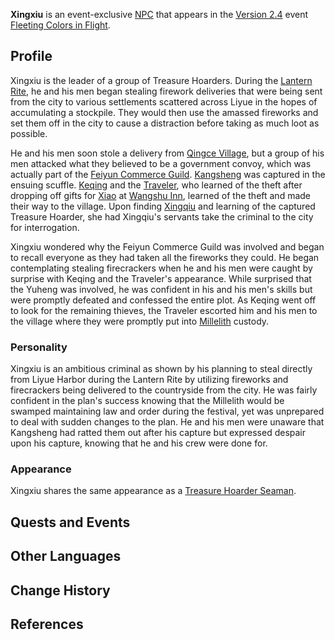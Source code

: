 {{About|the event exclusive NPC|the playable character|Xingqiu}}
{{Character Infobox
|type             = Event NPC
|image            = NPC Xingxiu.png
|name             = Xingxiu
|region           = Liyue
|affiliation      = Treasure Hoarders
|title            = Treasure Hoarder Boss
}}
'''Xingxiu''' is an event-exclusive [[NPC]] that appears in the [[Version 2.4]] event [[Fleeting Colors in Flight]].
<!--
==Location==
<gallery>
NPC Location Xingxiu.png|Xingxiu's location
NPC Location Xingxiu Context.png|Additional context
</gallery>
-->
==Profile==
<!-- detailed story/lore information goes here -->
Xingxiu is the leader of a group of Treasure Hoarders. During the [[Lantern Rite]], he and his men began stealing firework deliveries that were being sent from the city to various settlements scattered across Liyue in the hopes of accumulating a stockpile. They would then use the amassed fireworks and set them off in the city to cause a distraction before taking as much loot as possible.

He and his men soon stole a delivery from [[Qingce Village]], but a group of his men attacked what they believed to be a government convoy, which was actually part of the [[Feiyun Commerce Guild]]. [[Kangsheng]] was captured in the ensuing scuffle. [[Keqing]] and the [[Traveler]], who learned of the theft after dropping off gifts for [[Xiao]] at [[Wangshu Inn]], learned of the theft and made their way to the village. Upon finding [[Xingqiu]] and learning of the captured Treasure Hoarder, she had Xingqiu's servants take the criminal to the city for interrogation.

Xingxiu wondered why the Feiyun Commerce Guild was involved and began to recall everyone as they had taken all the fireworks they could. He began contemplating stealing firecrackers when he and his men were caught by surprise with Keqing and the Traveler's appearance. While surprised that the Yuheng was involved, he was confident in his and his men's skills but were promptly defeated and confessed the entire plot. As Keqing went off to look for the remaining thieves, the Traveler escorted him and his men to the village where they were promptly put into [[Millelith]] custody.

===Personality===
Xingxiu is an ambitious criminal as shown by his planning to steal directly from Liyue Harbor during the Lantern Rite by utilizing fireworks and firecrackers being delivered to the countryside from the city. He was fairly confident in the plan's success knowing that the Millelith would be swamped maintaining law and order during the festival, yet was unprepared to deal with sudden changes to the plan. He and his men were unaware that Kangsheng had ratted them out after his capture but expressed despair upon his capture, knowing that he and his crew were done for.

===Appearance===
Xingxiu shares the same appearance as a [[Treasure Hoarders: Seaman|Treasure Hoarder Seaman]].

==Quests and Events==
{{Quests and Events}}

==Other Languages==
{{Other Languages
|default_hidden = 1
|en      = Xingxiu
|zhs     = 兴修
|zhs_rm  = Xīngxiū
|zht     = 興修
|zht_rm  = Xīngxiū
|ja      = 興修
|ja_rm   = Koushuu{{Assumed}}
|ko      = 흥수
|ko_rm   = Heungsu
|es      = Xingxiu
|fr      = Xingxiu
|ru      = Син Сю
|th      = Xingxiu
|vi      = Xingxiu
|de      = Xingxiu
|id      = Xingxiu
|pt      = Xingxiu
}}

==Change History==
{{Change History|2.4}}

==References==
{{Reflist}}